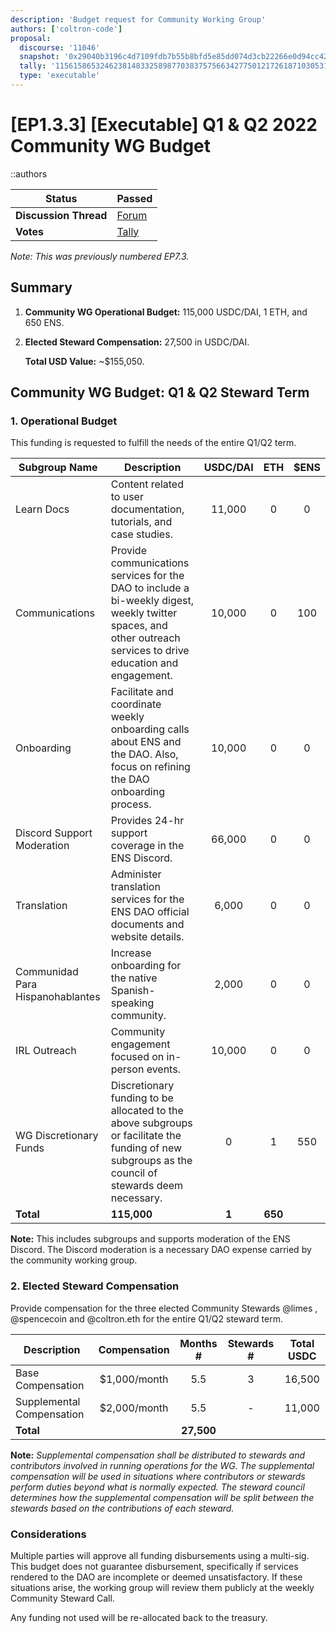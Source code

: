 ```yaml
---
description: 'Budget request for Community Working Group'
authors: ['coltron-code']
proposal:
  discourse: '11046'
  snapshot: '0x29040b3196c4d7109fdb7b55b8bfd5e85dd074d3cb22266e0d94cc42cfad1eb2'
  tally: '115615865324623814833258987703837575663427750121726187103053182962864855260310'
  type: 'executable'
---
```


# [EP1.3.3] [Executable] Q1 & Q2 2022 Community WG Budget

::authors

| **Status**            | Passed                                                                                                                         |
| --------------------- | ------------------------------------------------------------------------------------------------------------------------------ |
| **Discussion Thread** | [Forum](https://discuss.ens.domains/t/11046)                                                                                   |
| **Votes**             | [Tally](https://www.tally.xyz/gov/ens/proposal/115615865324623814833258987703837575663427750121726187103053182962864855260310) |

_Note: This was previously numbered EP7.3._

## Summary

1. **Community WG Operational Budget:** 115,000 USDC/DAI, 1 ETH, and 650 ENS.
2. **Elected Steward Compensation:** 27,500 in USDC/DAI.

   **Total USD Value:** \~$155,050.

## Community WG Budget: Q1 & Q2 Steward Term

### 1. Operational Budget

This funding is requested to fulfill the needs of the entire Q1/Q2 term.

| Subgroup Name                    | Description                                                                                                                                                      | USDC/DAI |   ETH   | $ENS |
| -------------------------------- | ---------------------------------------------------------------------------------------------------------------------------------------------------------------- | :------: | :-----: | :--: |
| Learn Docs                       | Content related to user documentation, tutorials, and case studies.                                                                                              |  11,000  |    0    |  0   |
| Communications                   | Provide communications services for the DAO to include a bi-weekly digest, weekly twitter spaces, and other outreach services to drive education and engagement. |  10,000  |    0    | 100  |
| Onboarding                       | Facilitate and coordinate weekly onboarding calls about ENS and the DAO. Also, focus on refining the DAO onboarding process.                                     |  10,000  |    0    |  0   |
| Discord Support Moderation       | Provides 24-hr support coverage in the ENS Discord.                                                                                                              |  66,000  |    0    |  0   |
| Translation                      | Administer translation services for the ENS DAO official documents and website details.                                                                          |  6,000   |    0    |  0   |
| Communidad Para Hispanohablantes | Increase onboarding for the native Spanish-speaking community.                                                                                                   |  2,000   |    0    |  0   |
| IRL Outreach                     | Community engagement focused on in-person events.                                                                                                                |  10,000  |    0    |  0   |
| WG Discretionary Funds           | Discretionary funding to be allocated to the above subgroups or facilitate the funding of new subgroups as the council of stewards deem necessary.               |    0     |    1    | 550  |
| **Total**                        | **115,000**                                                                                                                                                      |  **1**   | **650** |      |

**Note:** This includes subgroups and supports moderation of the ENS Discord. The Discord moderation is a necessary DAO expense carried by the community working group.

### 2. Elected Steward Compensation

Provide compensation for the three elected Community Stewards @limes , @spencecoin and @coltron.eth for the entire Q1/Q2 steward term.

| Description               | Compensation |  Months #  | Stewards # | Total USDC |
| ------------------------- | :----------: | :--------: | :--------: | :--------: |
| Base Compensation         | $1,000/month |    5.5     |     3      |   16,500   |
| Supplemental Compensation | $2,000/month |    5.5     |     -      |   11,000   |
| **Total**                 |              | **27,500** |            |            |

**Note:** _Supplemental compensation shall be distributed to stewards and contributors involved in running operations for the WG. The supplemental compensation will be used in situations where contributors or stewards perform duties beyond what is normally expected. The steward council determines how the supplemental compensation will be split between the stewards based on the contributions of each steward._

### Considerations

Multiple parties will approve all funding disbursements using a multi-sig. This budget does not guarantee disbursement, specifically if services rendered to the DAO are incomplete or deemed unsatisfactory. If these situations arise, the working group will review them publicly at the weekly Community Steward Call.

Any funding not used will be re-allocated back to the treasury.
